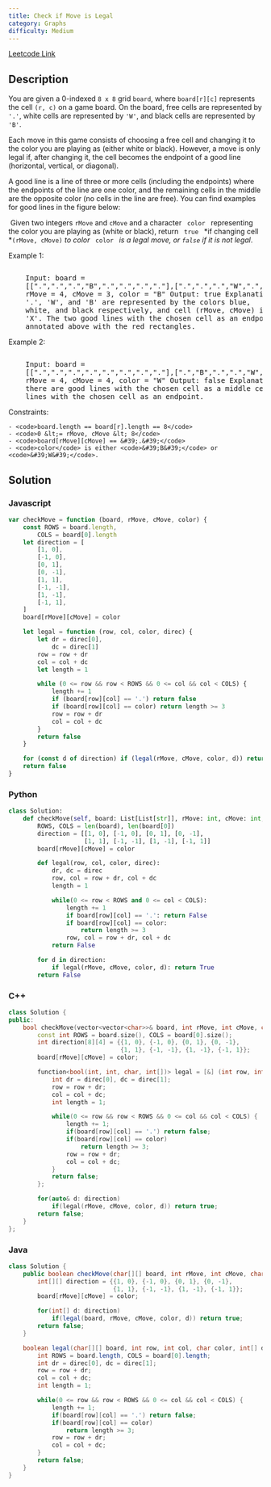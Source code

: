 ```yaml
---
title: Check if Move is Legal
category: Graphs
difficulty: Medium
---
```


<Callout>

[Leetcode Link](https://leetcode.com/problems/check-if-move-is-legal)

</Callout>

## Description

You are given a 0-indexed <code>8 x 8</code> grid <code>board</code>, where <code>board[r][c]</code> represents the cell <code>(r, c)</code> on a game board. On the board, free cells are represented by <code>&#39;.&#39;</code>, white cells are represented by <code>&#39;W&#39;</code>, and black cells are represented by <code>&#39;B&#39;</code>.

Each move in this game consists of choosing a free cell and changing it to the color you are playing as (either white or black). However, a move is only legal if, after changing it, the cell becomes the endpoint of a good line (horizontal, vertical, or diagonal).

A good line is a line of three or more cells (including the endpoints) where the endpoints of the line are one color, and the remaining cells in the middle are the opposite color (no cells in the line are free). You can find examples for good lines in the figure below:

<Image
	alt=""
	src="https://assets.leetcode.com/uploads/2021/07/22/goodlines5.png"
	width={500}
	height={312}
/>
Given two integers <code>rMove</code> and <code>cMove</code> and a character <code>
	color
</code> representing the color you are playing as (white or black), return <code>
	true
</code> *if changing cell *<code>(rMove, cMove)</code> *to color* <code>
	color
</code> *is a legal move, or *<code>false</code>* if it is not legal*.

Example 1:

<Image
	alt=""
	src="https://assets.leetcode.com/uploads/2021/07/10/grid11.png"
	width={350}
	height={350}
/>
<br />

<pre className="overflow-x-auto">
	Input: board =
	[[&quot;.&quot;,&quot;.&quot;,&quot;.&quot;,&quot;B&quot;,&quot;.&quot;,&quot;.&quot;,&quot;.&quot;,&quot;.&quot;],[&quot;.&quot;,&quot;.&quot;,&quot;.&quot;,&quot;W&quot;,&quot;.&quot;,&quot;.&quot;,&quot;.&quot;,&quot;.&quot;],[&quot;.&quot;,&quot;.&quot;,&quot;.&quot;,&quot;W&quot;,&quot;.&quot;,&quot;.&quot;,&quot;.&quot;,&quot;.&quot;],[&quot;.&quot;,&quot;.&quot;,&quot;.&quot;,&quot;W&quot;,&quot;.&quot;,&quot;.&quot;,&quot;.&quot;,&quot;.&quot;],[&quot;W&quot;,&quot;B&quot;,&quot;B&quot;,&quot;.&quot;,&quot;W&quot;,&quot;W&quot;,&quot;W&quot;,&quot;B&quot;],[&quot;.&quot;,&quot;.&quot;,&quot;.&quot;,&quot;B&quot;,&quot;.&quot;,&quot;.&quot;,&quot;.&quot;,&quot;.&quot;],[&quot;.&quot;,&quot;.&quot;,&quot;.&quot;,&quot;B&quot;,&quot;.&quot;,&quot;.&quot;,&quot;.&quot;,&quot;.&quot;],[&quot;.&quot;,&quot;.&quot;,&quot;.&quot;,&quot;W&quot;,&quot;.&quot;,&quot;.&quot;,&quot;.&quot;,&quot;.&quot;]],
	rMove = 4, cMove = 3, color = &quot;B&quot; Output: true Explanation:
	&#39;.&#39;, &#39;W&#39;, and &#39;B&#39; are represented by the colors blue,
	white, and black respectively, and cell (rMove, cMove) is marked with an
	&#39;X&#39;. The two good lines with the chosen cell as an endpoint are
	annotated above with the red rectangles.
</pre>

Example 2:

<Image
	alt=""
	src="https://assets.leetcode.com/uploads/2021/07/10/grid2.png"
	width={350}
	height={351}
/>
<br />

<pre className="overflow-x-auto">
	Input: board =
	[[&quot;.&quot;,&quot;.&quot;,&quot;.&quot;,&quot;.&quot;,&quot;.&quot;,&quot;.&quot;,&quot;.&quot;,&quot;.&quot;],[&quot;.&quot;,&quot;B&quot;,&quot;.&quot;,&quot;.&quot;,&quot;W&quot;,&quot;.&quot;,&quot;.&quot;,&quot;.&quot;],[&quot;.&quot;,&quot;.&quot;,&quot;W&quot;,&quot;.&quot;,&quot;.&quot;,&quot;.&quot;,&quot;.&quot;,&quot;.&quot;],[&quot;.&quot;,&quot;.&quot;,&quot;.&quot;,&quot;W&quot;,&quot;B&quot;,&quot;.&quot;,&quot;.&quot;,&quot;.&quot;],[&quot;.&quot;,&quot;.&quot;,&quot;.&quot;,&quot;.&quot;,&quot;.&quot;,&quot;.&quot;,&quot;.&quot;,&quot;.&quot;],[&quot;.&quot;,&quot;.&quot;,&quot;.&quot;,&quot;.&quot;,&quot;B&quot;,&quot;W&quot;,&quot;.&quot;,&quot;.&quot;],[&quot;.&quot;,&quot;.&quot;,&quot;.&quot;,&quot;.&quot;,&quot;.&quot;,&quot;.&quot;,&quot;W&quot;,&quot;.&quot;],[&quot;.&quot;,&quot;.&quot;,&quot;.&quot;,&quot;.&quot;,&quot;.&quot;,&quot;.&quot;,&quot;.&quot;,&quot;B&quot;]],
	rMove = 4, cMove = 4, color = &quot;W&quot; Output: false Explanation: While
	there are good lines with the chosen cell as a middle cell, there are no good
	lines with the chosen cell as an endpoint.
</pre>

Constraints:

    - <code>board.length == board[r].length == 8</code>
    - <code>0 &lt;= rMove, cMove &lt; 8</code>
    - <code>board[rMove][cMove] == &#39;.&#39;</code>
    - <code>color</code> is either <code>&#39;B&#39;</code> or <code>&#39;W&#39;</code>.

## Solution

### Javascript

```javascript
var checkMove = function (board, rMove, cMove, color) {
	const ROWS = board.length,
		COLS = board[0].length
	let direction = [
		[1, 0],
		[-1, 0],
		[0, 1],
		[0, -1],
		[1, 1],
		[-1, -1],
		[1, -1],
		[-1, 1],
	]
	board[rMove][cMove] = color

	let legal = function (row, col, color, direc) {
		let dr = direc[0],
			dc = direc[1]
		row = row + dr
		col = col + dc
		let length = 1

		while (0 <= row && row < ROWS && 0 <= col && col < COLS) {
			length += 1
			if (board[row][col] == '.') return false
			if (board[row][col] == color) return length >= 3
			row = row + dr
			col = col + dc
		}
		return false
	}

	for (const d of direction) if (legal(rMove, cMove, color, d)) return true
	return false
}
```

### Python

```python
class Solution:
    def checkMove(self, board: List[List[str]], rMove: int, cMove: int, color: str) -> bool:
        ROWS, COLS = len(board), len(board[0])
        direction = [[1, 0], [-1, 0], [0, 1], [0, -1],
                     [1, 1], [-1, -1], [1, -1], [-1, 1]]
        board[rMove][cMove] = color

        def legal(row, col, color, direc):
            dr, dc = direc
            row, col = row + dr, col + dc
            length = 1

            while(0 <= row < ROWS and 0 <= col < COLS):
                length += 1
                if board[row][col] == '.': return False
                if board[row][col] == color:
                    return length >= 3
                row, col = row + dr, col + dc
            return False

        for d in direction:
            if legal(rMove, cMove, color, d): return True
        return False

```

### C++

```cpp
class Solution {
public:
    bool checkMove(vector<vector<char>>& board, int rMove, int cMove, char color) {
        const int ROWS = board.size(), COLS = board[0].size();
        int direction[8][4] = {{1, 0}, {-1, 0}, {0, 1}, {0, -1},
                               {1, 1}, {-1, -1}, {1, -1}, {-1, 1}};
        board[rMove][cMove] = color;

        function<bool(int, int, char, int[])> legal = [&] (int row, int col, char color, int direc[]) -> bool {
            int dr = direc[0], dc = direc[1];
            row = row + dr;
            col = col + dc;
            int length = 1;

            while(0 <= row && row < ROWS && 0 <= col && col < COLS) {
                length += 1;
                if(board[row][col] == '.') return false;
                if(board[row][col] == color)
                    return length >= 3;
                row = row + dr;
                col = col + dc;
            }
            return false;
        };

        for(auto& d: direction)
            if(legal(rMove, cMove, color, d)) return true;
        return false;
    }
};

```

### Java

```java
class Solution {
    public boolean checkMove(char[][] board, int rMove, int cMove, char color) {
        int[][] direction = {{1, 0}, {-1, 0}, {0, 1}, {0, -1},
                             {1, 1}, {-1, -1}, {1, -1}, {-1, 1}};
        board[rMove][cMove] = color;

        for(int[] d: direction)
            if(legal(board, rMove, cMove, color, d)) return true;
        return false;
    }

    boolean legal(char[][] board, int row, int col, char color, int[] direc) {
        int ROWS = board.length, COLS = board[0].length;
        int dr = direc[0], dc = direc[1];
        row = row + dr;
        col = col + dc;
        int length = 1;

        while(0 <= row && row < ROWS && 0 <= col && col < COLS) {
            length += 1;
            if(board[row][col] == '.') return false;
            if(board[row][col] == color)
                return length >= 3;
            row = row + dr;
            col = col + dc;
        }
        return false;
    }
}

```
